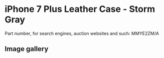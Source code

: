 # iPhone 7 Plus Leather Case - Storm Gray

Part number, for search engines, auction websites and such: MMYE2ZM/A

## Image gallery

<div style={{ width: "768px" }}>
  <GalleryComponent
    images={[
      {
        original: "/everysource/MMYE2",
        thumbnail: "/everypreview/MMYE2",
      },
      {
        original: "/everysource/MMYE2_AV1_GOLD",
        thumbnail: "/everypreview/MMYE2_AV1_GOLD",
      },
      {
        original: "/everysource/MMYE2_AV1_JET_BLACK",
        thumbnail: "/everypreview/MMYE2_AV1_JET_BLACK",
      },
      {
        original: "/everysource/MMYE2_AV1_RED",
        thumbnail: "/everypreview/MMYE2_AV1_RED",
      },
      {
        original: "/everysource/MMYE2_AV1_SILVER",
        thumbnail: "/everypreview/MMYE2_AV1_SILVER",
      },
      {
        original: "/everysource/MMYE2_AV2",
        thumbnail: "/everypreview/MMYE2_AV2",
      }
    ]}
  />
</div>